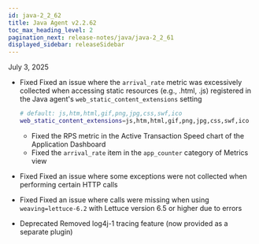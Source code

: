 ```yaml
---
id: java-2_2_62
title: Java Agent v2.2.62
toc_max_heading_level: 2
pagination_next: release-notes/java/java-2_2_61
displayed_sidebar: releaseSidebar
---
```


July 3, 2025

- <Status priority='0'>Fixed</Status> Fixed an issue where the `arrival_rate` metric was excessively collected when accessing static resources (e.g., .html, .js) registered in the Java agent's `web_static_content_extensions` setting

    ```bash 
    # default: js,htm,html,gif,png,jpg,css,swf,ico
    web_static_content_extensions=js,htm,html,gif,png,jpg,css,swf,ico
    ```

    - Fixed the RPS metric in the Active Transaction Speed chart of the Application Dashboard  
    - Fixed the `arrival_rate` item in the `app_counter` category of Metrics view

- <Status priority='0'>Fixed</Status> Fixed an issue where some exceptions were not collected when performing certain HTTP calls

- <Status priority='0'>Fixed</Status> Fixed an issue where calls were missing when using `weaving=lettuce-6.2` with Lettuce version 6.5 or higher due to errors

- <Status priority='0'>Deprecated</Status> Removed log4j-1 tracing feature (now provided as a separate plugin)


<DownloadJava ver="2.2.62" />